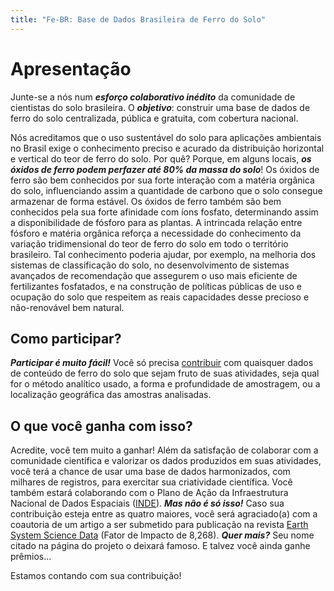 ```yaml
---
title: "Fe-BR: Base de Dados Brasileira de Ferro do Solo"
---
```


Apresentação
=================================

Junte-se a nós num ***esforço colaborativo inédito*** da comunidade de cientistas do solo brasileira. O 
***objetivo***: construir uma base de dados de ferro do solo centralizada, pública e gratuita, com cobertura 
nacional.

Nós acreditamos que o uso sustentável do solo para aplicações ambientais no Brasil exige o conhecimento 
preciso e acurado da distribuição horizontal e vertical do teor de ferro do solo. Por quê? Porque, em alguns
locais, ***os óxidos de ferro podem perfazer até 80% da massa do solo***! Os óxidos de ferro são bem 
conhecidos por sua forte interação com a matéria orgânica do solo, influenciando assim a quantidade de carbono 
que o solo consegue armazenar de forma estável. Os óxidos de ferro também são bem conhecidos pela sua forte 
afinidade com íons fosfato, determinando assim a disponibilidade de fósforo para as plantas. A intrincada 
relação entre fósforo e matéria orgânica reforça a necessidade do conhecimento da variação tridimensional do 
teor de ferro do solo em todo o território brasileiro. Tal conhecimento poderia ajudar, por exemplo, na 
melhoria dos sistemas de classificação do solo, no desenvolvimento de sistemas avançados de recomendação que 
assegurem o uso mais eficiente de fertilizantes fosfatados, e na construção de políticas públicas de uso e 
ocupação do solo que respeitem as reais capacidades desse precioso e não-renovável bem natural.

## Como participar?

***Participar é muito fácil!*** Você só precisa [contribuir](contribute.html) com quaisquer dados de conteúdo
de ferro do solo que sejam fruto de suas atividades, seja qual for o método analítico usado, a forma e 
profundidade de amostragem, ou a localização geográfica das amostras analisadas.

## O que você ganha com isso?

Acredite, você tem muito a ganhar! Além da satisfação de colaborar com a comunidade científica e valorizar os 
dados produzidos em suas atividades, você terá a chance de usar uma base de dados harmonizados, com milhares 
de registros, para exercitar sua criatividade científica. Você também estará colaborando com o Plano de Ação 
da Infraestrutura Nacional de Dados Espaciais ([INDE](http://www.inde.gov.br/a-inde/apresentacao.html)). 
***Mas não é só isso!*** Caso sua contribuição esteja entre as quatro maiores, você será agraciado(a) com a
coautoria de um artigo a ser submetido para publicação na revista 
[Earth System Science Data](http://earth-system-science-data.net/) (Fator de Impacto 
de 8,268). ***Quer mais?*** Seu nome citado na página do projeto o deixará famoso. E talvez você ainda ganhe
prêmios...

Estamos contando com sua contribuição!

